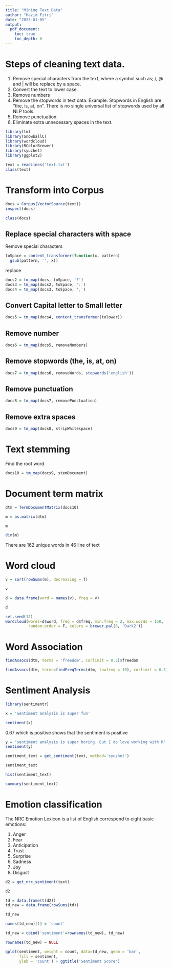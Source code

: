 ```yaml
---
title: "Mining Text Data"
author: "Hazim Fitri"
date: "2025-01-05"
output: 
  pdf_document:
    toc: true
    toc_depth: 6
---
```


# Steps of cleaning text data.

1.   Remove special characters from the text, where a symbol such as; /, @ and \| will be replace by a space.
2.  Convert the text to lower case.
3.  Remove numbers
4.  Remove the stopwords in text data. Example: Stopwords in English are “the, is, at, on”. There is no single universal list of stopwords used by all NLP tools.
5.  Remove punctuation.
6.  Eliminate extra unnecessary spaces in the text.

```r
library(tm)
library(SnowballC)
library(wordcloud)
library(RColorBrewer)
library(syuzhet)
library(ggplot2)
```

```r
text = readLines('text.txt')
class(text)
```

# Transform into Corpus

```r
docs = Corpus(VectorSource(text))
inspect(docs)
```

```r
class(docs)
```

## Replace special characters with space

Remove special characters

```r
toSpace = content_transformer(function(x, pattern)
  gsub(pattern, '', x))


```

replace

```r
docs2 = tm_map(docs, toSpace, '!')
docs3 = tm_map(docs2, toSpace, ':')
docs4 = tm_map(docs3, toSpace, ',')
```

## Convert Capital letter to Small letter

```r
docs5 = tm_map(docs4, content_transformer(tolower))
```

## Remove number

```r
docs6 = tm_map(docs5, removeNumbers)
```

## Remove stopwords (the, is, at, on)

```r
docs7 = tm_map(docs6, removeWords, stopwords('english'))
```

## Remove punctuation

```r
docs8 = tm_map(docs7, removePunctuation)
```

## Remove extra spaces

```r
docs9 = tm_map(docs8, stripWhitespace)
```

# Text stemming

Find the root word

```r
docs10 = tm_map(docs9, stemDocument)
```

# Document term matrix

```r
dtm = TermDocumentMatrix(docs10)

m = as.matrix(dtm)

m
```

```r
dim(m)
```

There are 162 unique words in 46 line of text

# Word cloud

```r
v = sort(rowSums(m), decreasing = T)

v
```

```r
d = data.frame(word = names(v), freq = v)

d
```

```r
set.seed(12)
wordcloud(words=d$word, freq = d$freq, min.freq = 2, max.words = 150, 
          random.order = F, colors = brewer.pal(8, 'Dark2'))
```

# Word Association

```r
findAssocs(dtm, terms = 'freedom', corlimit = 0.3)$freedom
```

```r
findAssocs(dtm, terms=findFreqTerms(dtm, lowfreq = 10), corlimit = 0.3)
```

# Sentiment Analysis

```r
library(sentimentr)
```

```r
x = 'Sentiment analysis is super fun'

sentiment(x)
```

0.67 which is positive shows that the sentiment is positive

```r
y = 'sentiment analysis is super boring. But I do love working with R'
sentiment(y)
```

```r
sentiment_text = get_sentiment(text, method='syuzhet')

sentiment_text
```

```r
hist(sentiment_text)
```

```r
summary(sentiment_text)
```

# Emotion classification

The NRC Emotion Lexicon is a list of English correspond to eight basic emotions:

1.  Anger
2.  Fear
3.  Anticipation
4.  Trust
5.  Surprise
6.  Sadness
7.  Joy
8.  Disgust

```r
d2 = get_nrc_sentiment(text)

d2
```

```r
td = data.frame(t(d2))
td_new = data.frame(rowSums(td))

td_new
```

```r
names(td_new)[1] = 'count'

td_new = cbind('sentiment'=rownames(td_new), td_new)

rownames(td_new) = NULL

qplot(sentiment, weight = count, data=td_new, geom = 'bar',
      fill = sentiment,
      ylab = 'count') + ggtitle('Sentiment Score')
```
